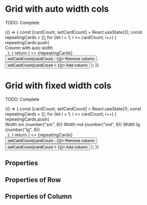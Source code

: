 

<Meta title="Composite components/Grid" component={Grid} />

# Grid with auto width cols

TODO: Complete

<Preview>
  <Story
    name="auto width cols"
    parameters={{ decorators: [withKnobs, withA11y] }}
  >
    {() => {
      const [cardCount, setCardCount] = React.useState(3);
      const repeatingCards = [];
      for (let i = 1; i <= cardCount; i++) {
        repeatingCards.push(
          <Grid.Column key={i}>
            <div className="nimbus--demo-component-story">
              <Text size="small" appearance="primary" block>
                Column with auto width
              </Text>
            </div>
          </Grid.Column>,
        );
      }
      return (
        <>
          <Grid
            fluid={boolean("fluid", false)}
            spacing={select("spacing", ["none", "tight", "base", "loose"])}
          >
            <Grid.Row>{repeatingCards}</Grid.Row>
          </Grid>
          <div style={{ display: "block", width: "100%", paddingTop: 16 }} />
          <Stack>
            <Stack.Item>
              <Button onClick={() => setCardCount(cardCount - 1)}>
                Remove column
              </Button>
            </Stack.Item>
            <Stack.Item>
              <Button onClick={() => setCardCount(cardCount + 1)}>
                Add column
              </Button>
            </Stack.Item>
          </Stack>
        </>
      );
    }}
  </Story>
</Preview>

# Grid with fixed width cols

TODO: Complete

<Preview>
  <Story
    name="fixed width cols"
    parameters={{ decorators: [withKnobs, withA11y] }}
  >
    {() => {
      const [cardCount, setCardCount] = React.useState(1);
      const repeatingCards = [];
      for (let i = 1; i <= cardCount; i++) {
        repeatingCards.push(
          <Grid.Column
            key={i}
            sm={number("sm", 6)}
            md={number("md", 6)}
            lg={number("lg", 6)}
          >
            <div className="nimbus--demo-component-story">
              <Text size="small" appearance="primary" block>
                Width sm {number("sm", 6)}
              </Text>
              <Text size="small" appearance="primary" block>
                Width md {number("md", 6)}
              </Text>
              <Text size="small" appearance="primary" block>
                Width lg {number("lg", 6)}
              </Text>
            </div>
          </Grid.Column>,
        );
      }
      return (
        <>
          <Grid
            fluid={boolean("fluid", false)}
            spacing={select("spacing", ["none", "tight", "base", "loose"])}
          >
            <Grid.Row>{repeatingCards}</Grid.Row>
          </Grid>
          <div style={{ display: "block", width: "100%", paddingTop: 16 }} />
          <Stack>
            <Stack.Item>
              <Button onClick={() => setCardCount(cardCount - 1)}>
                Remove column
              </Button>
            </Stack.Item>
            <Stack.Item>
              <Button onClick={() => setCardCount(cardCount + 1)}>
                Add column
              </Button>
            </Stack.Item>
          </Stack>
        </>
      );
    }}
  </Story>
</Preview>

## Properties

<Props of={Grid} />

## Properties of Row

<Props of={Grid.Row} />

## Properties of Column

<Props of={Grid.Column} />
